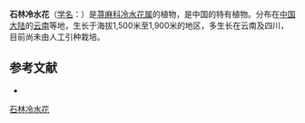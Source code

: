 {{Speciesbox
| name = 石林冷水花
| status = 
| status_system = 
| image =
| genus = Pilea
| species = elegantissima
| authority = C. J. Chen
}}

'''石林冷水花'''（[[学名|学名]]：{{lang|la|''Pilea elegantissima''}}）是[[荨麻科|荨麻科]][[冷水花属|冷水花属]]的植物，是中国的特有植物。分布在[[中国大陆|中国大陆]]的[[云南|云南]]等地，生长于海拔1,500米至1,900米的地区，多生长在云南及四川，目前尚未由人工引种栽培。

== 参考文献 ==
<div class="references-small">
* {{cite web| url =http://www.bioinfo.cn/db05/KmzwSpecies.php?action=view&id=23349| title =石林冷水花| work =《中国高等植物数据库全库》| publisher =中国科学院微生物研究所| author =昆明植物研究所| accessdate =2009-02-25| deadurl =yes| archiveurl =https://web.archive.org/web/20160305093104/http://www.bioinfo.cn/db05/KmzwSpecies.php?action=view&id=23349| archivedate =2016-03-05}}
</div>
{{Taxonbar|from=Q15232170}}

[[Category:冷水花属|石林冷水花]]


{{植物小作品}}